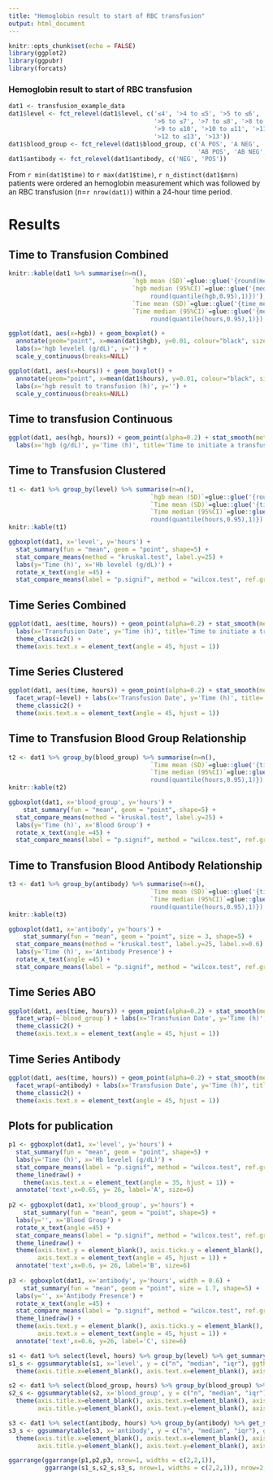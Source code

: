 ```yaml
---
title: "Hemoglobin result to start of RBC transfusion"
output: html_document
---
```


```r
knitr::opts_chunk$set(echo = FALSE)
library(ggplot2)
library(ggpubr)
library(forcats)
```

### Hemoglobin result to start of RBC transfusion

```r
dat1 <- transfusion_example_data
dat1$level <- fct_relevel(dat1$level, c('≤4', '>4 to ≤5', '>5 to ≤6', 
                                        '>6 to ≤7', '>7 to ≤8', '>8 to ≤9', 
                                        '>9 to ≤10', '>10 to ≤11', '>11 to ≤12', 
                                        '>12 to ≤13', '>13'))
dat1$blood_group <- fct_relevel(dat1$blood_group, c('A POS', 'A NEG', 'B POS', 'B NEG',
                                                    'AB POS', 'AB NEG', 'O POS', 'O NEG'))
dat1$antibody <- fct_relevel(dat1$antibody, c('NEG', 'POS'))
```

From `r min(dat1$time)` to `r max(dat1$time)`, `r n_distinct(dat1$mrn)` patients were ordered an hemoglobin measurement which was followed by an RBC transfusion (n=`r nrow(dat1)`) within a 24-hour time period.

# Results {.tabset}

## Time to Transfusion Combined

```r
knitr::kable(dat1 %>% summarise(n=n(),
                                  `hgb mean (SD)`=glue::glue('{round(mean(hgb),1)}  ({round(sd(hgb),2)})'), 
                                  `hgb median (95%CI)`=glue::glue('{median(hgb)}  ({round(quantile(hgb,0.05),1)} - { 
                                       round(quantile(hgb,0.95),1)})'),
                                  `Time mean (SD)`=glue::glue('{time_mean=round(mean(hours),1)} ({time_sd=round(sd(hours),2)})'),
                                  `Time median (95%CI)`=glue::glue('{median(hours)}  ({round(quantile(hours,0.05),1)} - { 
                                       round(quantile(hours,0.95),1)})')))
```

```r
ggplot(dat1, aes(x=hgb)) + geom_boxplot() +
  annotate(geom="point", x=mean(dat1$hgb), y=0.01, colour="black", size=4, shape=5) + 
  labs(x='hgb levelel (g/dL)', y='') +
  scale_y_continuous(breaks=NULL)
```

```r
ggplot(dat1, aes(x=hours)) + geom_boxplot() +
  annotate(geom="point", x=mean(dat1$hours), y=0.01, colour="black", size=4, shape=5) + 
  labs(x='hgb result to transfusion (h)', y='') +
  scale_y_continuous(breaks=NULL)
```

## Time to transfusion Continuous

```r
ggplot(dat1, aes(hgb, hours)) + geom_point(alpha=0.2) + stat_smooth(method = "gam") + 
  labs(x='hgb (g/dL)', y='Time (h)', title='Time to initiate a transfusion following a hemoglobin result')
```

## Time to Transfusion Clustered

```r
t1 <- dat1 %>% group_by(level) %>% summarise(n=n(),
                                       `hgb mean (SD)`=glue::glue('{round(mean(hgb),1)}  ({round(sd(hgb),2)})'), 
                                       `Time mean (SD)`=glue::glue('{time_mean=round(mean(hours),1)} ({time_sd=round(sd(hours),2)})'),
                                       `Time median (95%CI)`=glue::glue('{median(hours)}  ({round(quantile(hours,0.05),1)} - { 
                                       round(quantile(hours,0.95),1)})')) %>% rename(levelel=level)
knitr::kable(t1)
```

```r
ggboxplot(dat1, x='level', y='hours') +
  stat_summary(fun = "mean", geom = "point", shape=5) +
  stat_compare_means(method = "kruskal.test", label.y=25) +
  labs(y='Time (h)', x='Hb levelel (g/dL)') +
  rotate_x_text(angle =45) +
  stat_compare_means(label = "p.signif", method = "wilcox.test", ref.group = "≤4")
```

## Time Series Combined

```r
ggplot(dat1, aes(time, hours)) + geom_point(alpha=0.2) + stat_smooth(method = "gam") + 
  labs(x='Transfusion Date', y='Time (h)', title='Time to initiate a transfusion following a hemoglobin result') +
  theme_classic2() +
  theme(axis.text.x = element_text(angle = 45, hjust = 1))
```

## Time Series Clustered

```r
ggplot(dat1, aes(time, hours)) + geom_point(alpha=0.2) + stat_smooth(method = "gam") + 
  facet_wrap(~level) + labs(x='Transfusion Date', y='Time (h)', title='Time to initiate a transfusion following a hemoglobin result') + 
  theme_classic2() +
  theme(axis.text.x = element_text(angle = 45, hjust = 1))
```

## Time to Transfusion Blood Group Relationship

```r
t2 <- dat1 %>% group_by(blood_group) %>% summarise(n=n(),
                                       `Time mean (SD)`=glue::glue('{time_mean=round(mean(hours),1)} ({time_sd=round(sd(hours),2)})'),
                                       `Time median (95%CI)`=glue::glue('{median(hours)}  ({round(quantile(hours,0.05),1)} - { 
                                       round(quantile(hours,0.95),1)})')) 
knitr::kable(t2)
```

```r
ggboxplot(dat1, x='blood_group', y='hours') + 
    stat_summary(fun = "mean", geom = "point", shape=5) +
  stat_compare_means(method = "kruskal.test", label.y=25) +
  labs(y='Time (h)', x='Blood Group') +
  rotate_x_text(angle =45) +
  stat_compare_means(label = "p.signif", method = "wilcox.test", ref.group = "A POS")
```

## Time to Transfusion Blood Antibody Relationship

```r
t3 <- dat1 %>% group_by(antibody) %>% summarise(n=n(),
                                       `Time mean (SD)`=glue::glue('{time_mean=round(mean(hours),1)} ({time_sd=round(sd(hours),2)})'),
                                       `Time median (95%CI)`=glue::glue('{median(hours)}  ({round(quantile(hours,0.05),1)} - { 
                                       round(quantile(hours,0.95),1)})')) 
knitr::kable(t3)
```

```r
ggboxplot(dat1, x='antibody', y='hours') + 
    stat_summary(fun = "mean", geom = "point", size = 3, shape=5) +
  stat_compare_means(method = "kruskal.test", label.y=25, label.x=0.6) +
  labs(y='Time (h)', x='Antibody Presence') +
  rotate_x_text(angle =45) +
  stat_compare_means(label = "p.signif", method = "wilcox.test", ref.group = "NEG")
```

## Time Series ABO

```r
ggplot(dat1, aes(time, hours)) + geom_point(alpha=0.2) + stat_smooth(method = "gam") + 
  facet_wrap(~`blood_group`) + labs(x='Transfusion Date', y='Time (h)', title='Time to initiate a transfusion following a hemoglobin result') + 
  theme_classic2() +
  theme(axis.text.x = element_text(angle = 45, hjust = 1))
```

## Time Series Antibody

```r
ggplot(dat1, aes(time, hours)) + geom_point(alpha=0.2) + stat_smooth(method = "gam") + 
  facet_wrap(~antibody) + labs(x='Transfusion Date', y='Time (h)', title='Time to initiate a transfusion following a hemoglobin result') + 
  theme_classic2() +
  theme(axis.text.x = element_text(angle = 45, hjust = 1))
```

## Plots for publication

```r
p1 <- ggboxplot(dat1, x='level', y='hours') +
  stat_summary(fun = "mean", geom = "point", shape=5) +
  labs(y='Time (h)', x='Hb levelel (g/dL)') +
  stat_compare_means(label = "p.signif", method = "wilcox.test", ref.group = "≤4") + 
  theme_linedraw() +
    theme(axis.text.x = element_text(angle = 35, hjust = 1)) + 
  annotate('text',x=0.65, y= 26, label='A', size=6)
  
p2 <- ggboxplot(dat1, x='blood_group', y='hours') + 
    stat_summary(fun = "mean", geom = "point", shape=5) +
  labs(y='', x='Blood Group') +
  rotate_x_text(angle =45) +
  stat_compare_means(label = "p.signif", method = "wilcox.test", ref.group = "A POS") +
  theme_linedraw() +
  theme(axis.text.y = element_blank(), axis.ticks.y = element_blank(), axis.title.y = element_blank(), 
        axis.text.x = element_text(angle = 45, hjust = 1)) +
  annotate('text',x=0.6, y= 26, label='B', size=6)
  
p3 <- ggboxplot(dat1, x='antibody', y='hours', width = 0.6) + 
    stat_summary(fun = "mean", geom = "point", size = 1.7, shape=5) +
  labs(y='', x='Antibody Presence') +
  rotate_x_text(angle =45) +
  stat_compare_means(label = "p.signif", method = "wilcox.test", ref.group = "NEG") +
  theme_linedraw() +
  theme(axis.text.y = element_blank(), axis.ticks.y = element_blank(), axis.title.y = element_blank(), 
        axis.text.x = element_text(angle = 45, hjust = 1)) +
  annotate('text',x=0.6, y=26, label='C', size=6)

s1 <- dat1 %>% select(level, hours) %>% group_by(level) %>% get_summary_stats()
s1_s <- ggsummarytable(s1, x='level', y = c("n", "median", "iqr"), ggtheme = theme_linedraw(), size = 4) + 
  theme(axis.title.x=element_blank(), axis.text.x=element_blank(), axis.ticks.x=element_blank())

s2 <- dat1 %>% select(blood_group, hours) %>% group_by(blood_group) %>% get_summary_stats()
s2_s <- ggsummarytable(s2, x='blood_group', y = c("n", "median", "iqr"), ggtheme = theme_linedraw()) + 
  theme(axis.title.x=element_blank(), axis.text.x=element_blank(), axis.ticks.x=element_blank(),
        axis.title.y=element_blank(), axis.text.y=element_blank(), axis.ticks.y=element_blank())

s3 <- dat1 %>% select(antibody, hours) %>% group_by(antibody) %>% get_summary_stats()
s3_s <- ggsummarytable(s3, x='antibody', y = c("n", "median", "iqr"), ggtheme = theme_linedraw()) + 
  theme(axis.title.x=element_blank(), axis.text.x=element_blank(), axis.ticks.x=element_blank(),
        axis.title.y=element_blank(), axis.text.y=element_blank(), axis.ticks.y=element_blank())

ggarrange(ggarrange(p1,p2,p3, nrow=1, widths = c(2,2,1)),
          ggarrange(s1_s,s2_s,s3_s, nrow=1, widths = c(2,2,1)), nrow=2, heights = c(4,1))
```
